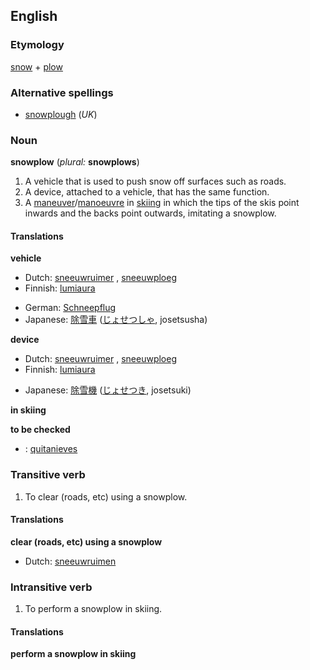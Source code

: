 ==English==

===Etymology===
[[snow]] + [[plow]]

===Alternative spellings===
*[[snowplough]] (''UK'')

===Noun===
'''snowplow''' (''plural:'' '''snowplows''')
#A vehicle that is used to push snow off surfaces such as roads.
#A device, attached to a vehicle, that has the same function.
#A [[maneuver]]/[[manoeuvre]] in [[skiing]] in which the tips of the skis point inwards and the backs point outwards, imitating a snowplow.

====Translations====

'''vehicle'''
{{top}}
*Dutch: [[sneeuwruimer]] {{m}}, [[sneeuwploeg]] {{f}}
*Finnish: [[lumiaura]]
{{mid}}
*German: [[Schneepflug]] {{m}}
*Japanese: [[除雪車]] ([[じょせつしゃ]], josetsusha)
{{bottom}}

'''device'''
{{top}}
*Dutch: [[sneeuwruimer]] {{m}}, [[sneeuwploeg]] {{f}}
*Finnish: [[lumiaura]]
{{mid}}
*Japanese: [[除雪機]] ([[じょせつき]], josetsuki)
{{bottom}}

'''in skiing'''
{{top}}
{{mid}}
{{bottom}}

'''to be checked'''
{{top}}
*{{ttbc|Spanish}}: [[quitanieves]] {{m}}
{{mid}}
{{bottom}}

===Transitive verb===
{{en-infl-reg-consonant|snowplow||}}
#To clear (roads, etc) using a snowplow.

====Translations====

'''clear (roads, etc) using a snowplow'''
{{top}}
*Dutch: [[sneeuwruimen]]
{{mid}}
{{bottom}}

===Intransitive verb===
{{en-infl-reg-consonant|snowplow||}}
#To perform a snowplow in skiing.

====Translations====

'''perform a snowplow in skiing'''
{{top}}
{{mid}}
{{bottom}}